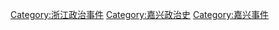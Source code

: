 [[Category:浙江政治事件|Category:浙江政治事件]]
[[Category:嘉兴政治史|Category:嘉兴政治史]]
[[Category:嘉兴事件|Category:嘉兴事件]]